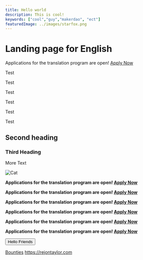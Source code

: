```yaml
---
title: Hello world
description: This is cool!
keywords: ["cool","guy","makerdao", "ect"]
featuredImage: ../images/starfox.png
---
```


# Landing page for English

<StatusBanner sticky>

  Applications for the translation program are open! [Apply Now](/learn)

</StatusBanner>

<Categories>

Test

Test

Test

Test

Test

Test


</Categories>

## Second heading

### Third Heading

More Text

![Cat](https://placekitten.com/g/200/300)

<StatusBanner>

**Applications for the translation program are open! [Apply Now](/learn)**

</StatusBanner>

<StatusBanner notice>

**Applications for the translation program are open! [Apply Now](/learn)**

</StatusBanner>

<StatusBanner warning>

**Applications for the translation program are open! [Apply Now](/learn)**

</StatusBanner>

<StatusBanner error>

**Applications for the translation program are open! [Apply Now](/learn)**

</StatusBanner>

<StatusBanner color="blue">

**Applications for the translation program are open! [Apply Now](/learn)**

</StatusBanner>

<StatusBanner color="#523897">

**Applications for the translation program are open! [Apply Now](/learn)**

</StatusBanner>



<Button to="https://rejontaylor.com"  secondary>Hello Friends</Button>

[Bounties](/work_with_us/bounties)
https://rejontaylor.com


